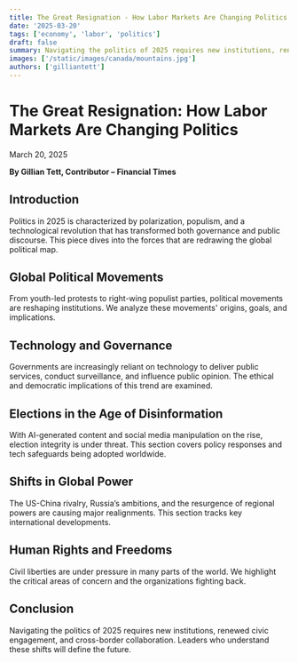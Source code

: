 ```yaml
---
title: The Great Resignation - How Labor Markets Are Changing Politics
date: '2025-03-20'
tags: ['economy', 'labor', 'politics']
draft: false
summary: Navigating the politics of 2025 requires new institutions, renewed civic engagement, and cross-border collaboration. Leaders who understand these shifts will define the future.
images: ['/static/images/canada/mountains.jpg']
authors: ['gilliantett']
---
```


# The Great Resignation: How Labor Markets Are Changing Politics

March 20, 2025

**By Gillian Tett, Contributor – Financial Times**

## Introduction

Politics in 2025 is characterized by polarization, populism, and a technological revolution that has transformed both governance and public discourse. This piece dives into the forces that are redrawing the global political map.

## Global Political Movements

From youth-led protests to right-wing populist parties, political movements are reshaping institutions. We analyze these movements' origins, goals, and implications.

## Technology and Governance

Governments are increasingly reliant on technology to deliver public services, conduct surveillance, and influence public opinion. The ethical and democratic implications of this trend are examined.

## Elections in the Age of Disinformation

With AI-generated content and social media manipulation on the rise, election integrity is under threat. This section covers policy responses and tech safeguards being adopted worldwide.

## Shifts in Global Power

The US-China rivalry, Russia’s ambitions, and the resurgence of regional powers are causing major realignments. This section tracks key international developments.

## Human Rights and Freedoms

Civil liberties are under pressure in many parts of the world. We highlight the critical areas of concern and the organizations fighting back.

## Conclusion

Navigating the politics of 2025 requires new institutions, renewed civic engagement, and cross-border collaboration. Leaders who understand these shifts will define the future.
